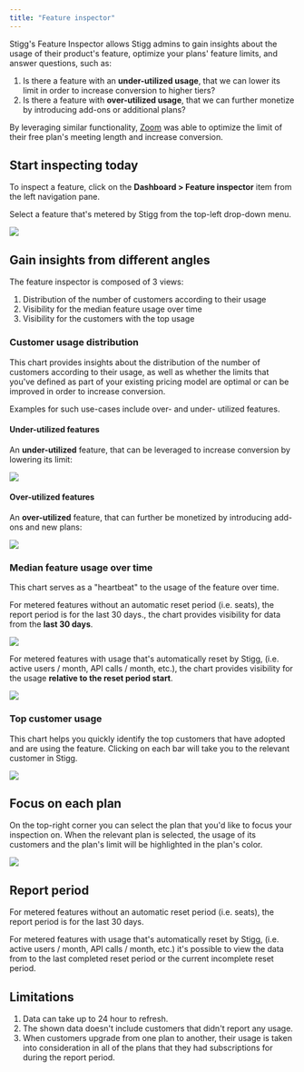 ```yaml
---
title: "Feature inspector"
---
```


Stigg's Feature Inspector allows Stigg admins to gain insights about the usage of their product's feature, optimize your plans' feature limits, and answer questions, such as:

1. Is there a feature with an **under-utilized usage**, that we can lower its limit in order to increase conversion to higher tiers?
2. Is there a feature with **over-utilized usage**, that we can further monetize by introducing add-ons or additional plans?

By leveraging similar functionality, [Zoom](https://zoom.us/) was able to optimize the limit of their free plan's meeting length and increase conversion.

## Start inspecting today

To inspect a feature, click on the **Dashboard > Feature inspector** item from the left navigation pane.

Select a feature that's metered by Stigg from the top-left drop-down menu.

![](/images/edd4952-feature_inspector_select_feature.png)

## Gain insights from different angles

The feature inspector is composed of 3 views:

1. Distribution of the number of customers according to their usage
2. Visibility for the median feature usage over time
3. Visibility for the customers with the top usage

### Customer usage distribution

This chart provides insights about the distribution of the number of customers according to their usage, as well as whether the limits that you've defined as part of your existing pricing model are optimal or can be improved in order to increase conversion.

Examples for such use-cases include over- and under- utilized features.

#### Under-utilized features

An **under-utilized** feature, that can be leveraged to increase conversion by lowering its limit:

![](/images/aa41180-image.png)

#### Over-utilized features

An **over-utilized** feature, that can further be monetized by introducing add-ons and new plans:

![](/images/c954c89-image.png)

### Median feature usage over time

This chart serves as a "heartbeat" to the usage of the feature over time.

For metered features without an automatic reset period (i.e. seats), the report period is for the last 30 days., the chart provides visibility for data from the **last 30 days**.

![](/images/8247da9-Screen_Shot_2022-10-03_at_14.50.25.png)

For metered features with usage that's automatically reset by Stigg, (i.e. active users / month, API calls / month, etc.), the chart provides visibility for the usage **relative to the reset period start**.

![](/images/8167631-Screen_Shot_2022-10-03_at_15.06.26.png)

### Top customer usage

This chart helps you quickly identify the top customers that have adopted and are using the feature. Clicking on each bar will take you to the relevant customer in Stigg.

![](/images/8e77908-Screen_Shot_2022-10-03_at_14.49.18.png)

## Focus on each plan

On the top-right corner you can select the plan that you'd like to focus your inspection on. When the relevant plan is selected, the usage of its customers and the plan's limit will be highlighted in the plan's color.

![](/images/c981a96-feature_inspector_plan_selection.png)

## Report period

For metered features without an automatic reset period (i.e. seats), the report period is for the last 30 days.

For metered features with usage that's automatically reset by Stigg, (i.e. active users / month, API calls / month, etc.) it's possible to view the data from to the last completed reset period or the current incomplete reset period.

## Limitations

1. Data can take up to 24 hour to refresh.
2. The shown data doesn't include customers that didn't report any usage.
3. When customers upgrade from one plan to another, their usage is taken into consideration in all of the plans that they had subscriptions for during the report period.